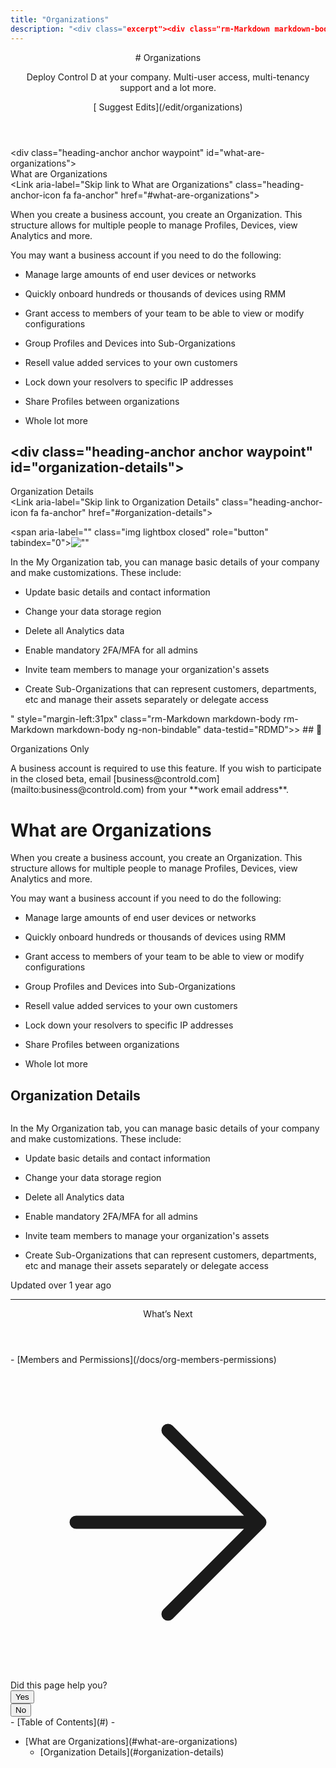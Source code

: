 ```yaml
---
title: "Organizations"
description: "<div class="excerpt"><div class="rm-Markdown markdown-body" data-testid="RDMD"><p>Deploy Control D at your company. Multi-user access, multi-tenancy support and a lot more.</p></div></div></div><div class="col-xs-3">[<i aria-hidden="true" class="icon icon-edit"></i> Suggest Edits](/edit/organizations)</div></div></header><div class="grid-container-fluid" id="content-container"><section class="content-body grid-75"><div dehydrated="> ## <span class=&quot;callout-icon&quot;>📘</span><p>Organizations Only</p>"
---
```


<header id="content-head"><div class="row clearfix"><div class="col-xs-9"># Organizations

<div class="excerpt"><div class="rm-Markdown markdown-body" data-testid="RDMD"><p>Deploy Control D at your company. Multi-user access, multi-tenancy support and a lot more.</p></div></div></div><div class="col-xs-3">[<i aria-hidden="true" class="icon icon-edit"></i> Suggest Edits](/edit/organizations)</div></div></header><div class="grid-container-fluid" id="content-container"><section class="content-body grid-75"><div dehydrated="> ## <span class=&quot;callout-icon&quot;>📘</span><p>Organizations Only</p>

<p>A business account is required to use this feature. If you wish to participate in the closed beta, email <Link href=&quot;mailto:business@controld.com&quot; target=&quot;&quot; title=&quot;&quot;>business@controld.com</Link> from your **work email address**.</p>

# <div class=&quot;heading-anchor anchor waypoint&quot; id=&quot;what-are-organizations&quot;></div><div class=&quot;heading-text&quot;><div id=&quot;section-what-are-organizations&quot; class=&quot;heading-anchor_backwardsCompatibility&quot;></div>What are Organizations</div><Link aria-label=&quot;Skip link to What are Organizations&quot; class=&quot;heading-anchor-icon fa fa-anchor&quot; href=&quot;#what-are-organizations&quot;></Link>

<p>When you create a business account, you create an Organization. This structure allows for multiple people to manage Profiles, Devices, view Analytics and more. </p>
<p>You may want a business account if you need to do the following:</p>

- Manage large amounts of end user devices or networks

- Quickly onboard hundreds or thousands of devices using RMM

- Grant access to members of your team to be able to view or modify configurations 

- Group Profiles and Devices into Sub-Organizations

- Resell value added services to your own customers 

- Lock down your resolvers to specific IP addresses 

- Share Profiles between organizations

- Whole lot more

## <div class=&quot;heading-anchor anchor waypoint&quot; id=&quot;organization-details&quot;></div><div class=&quot;heading-text&quot;><div id=&quot;section-organization-details&quot; class=&quot;heading-anchor_backwardsCompatibility&quot;></div>Organization Details</div><Link aria-label=&quot;Skip link to Organization Details&quot; class=&quot;heading-anchor-icon fa fa-anchor&quot; href=&quot;#organization-details&quot;></Link>

<span aria-label=&quot;&quot; class=&quot;img lightbox closed&quot; role=&quot;button&quot; tabindex=&quot;0&quot;><span class=&quot;lightbox-inner&quot;><Image alt=&quot;&quot; loading=&quot;lazy&quot; src=&quot;https://files.readme.io/5a72a2a-orgs.PNG&quot; title=&quot;&quot; align=&quot;center&quot; class=&quot;&quot; caption=&quot;&quot; height=&quot;auto&quot; width=&quot;auto&quot;/></span></span>
<p>In the My Organization tab, you can manage basic details of your company and make customizations. These include:</p>

- Update basic details and contact information 

- Change your data storage region

- Delete all Analytics data

- Enable mandatory 2FA/MFA for all admins

- Invite team members to manage your organization&#x27;s assets

- Create Sub-Organizations that can represent customers, departments, etc and manage their assets separately or delegate access

" style="margin-left:31px" class="rm-Markdown markdown-body rm-Markdown markdown-body ng-non-bindable" data-testid="RDMD">> ## <span class="callout-icon">📘</span><p>Organizations Only</p>

<p>A business account is required to use this feature. If you wish to participate in the closed beta, email [business@controld.com](mailto:business@controld.com) from your **work email address**.</p>

# <div class="heading-anchor anchor waypoint" id="what-are-organizations"></div><div class="heading-text"><div id="section-what-are-organizations" class="heading-anchor_backwardsCompatibility"></div>What are Organizations</div>[](#what-are-organizations)

<p>When you create a business account, you create an Organization. This structure allows for multiple people to manage Profiles, Devices, view Analytics and more. </p>
<p>You may want a business account if you need to do the following:</p>

- Manage large amounts of end user devices or networks

- Quickly onboard hundreds or thousands of devices using RMM

- Grant access to members of your team to be able to view or modify configurations 

- Group Profiles and Devices into Sub-Organizations

- Resell value added services to your own customers 

- Lock down your resolvers to specific IP addresses 

- Share Profiles between organizations

- Whole lot more

## <div class="heading-anchor anchor waypoint" id="organization-details"></div><div class="heading-text"><div id="section-organization-details" class="heading-anchor_backwardsCompatibility"></div>Organization Details</div>[](#organization-details)

<span aria-label="" class="img lightbox closed" role="button" tabindex="0"><span class="lightbox-inner"><Image alt="" loading="lazy" src="https://files.readme.io/5a72a2a-orgs.PNG" title="" align="center" class="" caption="" height="auto" width="auto"></span></span>
<p>In the My Organization tab, you can manage basic details of your company and make customizations. These include:</p>

- Update basic details and contact information 

- Change your data storage region

- Delete all Analytics data

- Enable mandatory 2FA/MFA for all admins

- Invite team members to manage your organization's assets

- Create Sub-Organizations that can represent customers, departments, etc and manage their assets separately or delegate access

</div><div class="UpdatedAt"><p class="DateLine "><i class="icon icon-watch"></i>Updated<!-- --> <!-- -->over 1 year ago<!-- --> </p></div><hr class="NextStepsDivider"><div class="WhatsNext-wrapper3DTnpcPqKoHg"><header class="APISectionHeader3LN_-QIR0m7x rm-APISectionHeader WhatsNext-headingQHN33r4trf_s"><div class="APISectionHeader-heading4MUMLbp4_nLs">What’s Next</div></header><div class="rm-Markdown markdown-body WhatsNext-description1zZyZLPCGmaa WhatsNext-description_empty1Hh8M1AKGhbW" data-testid="RDMD"></div>- [Members and Permissions](/docs/org-members-permissions)<span class="IconWrapper Icon-wrapper2z2wVIeGsiUy"><svg fill="none" viewBox="0 0 24 24" class="Icon Icon3_D2ysxFZ_ll Icon-svg2Lm7f6G9Ly5a icon" data-name="arrow-right" role="img" style="--icon-color:inherit;--icon-size:inherit;--icon-stroke-width:2px" aria-hidden="true"><path stroke="currentColor" stroke-linecap="round" stroke-linejoin="round" d="M5 12h14M12 5l7 7-7 7" class="icon-stroke-width"></path></svg></span>
</div><div class="rm-PageThumbs PageThumbs"><div class="PageThumbs-helpful">Did this page help you?<div class="PageThumbs-cta"><div class="Dropdown Dropdown_closed"><button aria-haspopup="dialog" class="Button Button_sm PageThumbs-button Dropdown-toggle Button_secondary Button_secondary_text" type="button" aria-expanded="false"><i class="icon icon-thumbs-up-2"></i><span>Yes</span></button></div><div class="Dropdown Dropdown_closed"><button aria-haspopup="dialog" class="Button Button_sm PageThumbs-button Dropdown-toggle Button_secondary Button_secondary_text" type="button" aria-expanded="false"><i class="icon icon-thumbs-down1"></i><span>No</span></button></div></div></div></div></section><section class="content-toc grid-25"><nav>- [<i class="icon icon-text-align-left"></i>Table of Contents](#)
- <ul>
<li>
[What are Organizations](#what-are-organizations)
<ul>
<li>[Organization Details](#organization-details)

</li>
</ul></li></ul></nav></section></div><div class="ModalWrapper" id="tutorialmodal-root"></div>